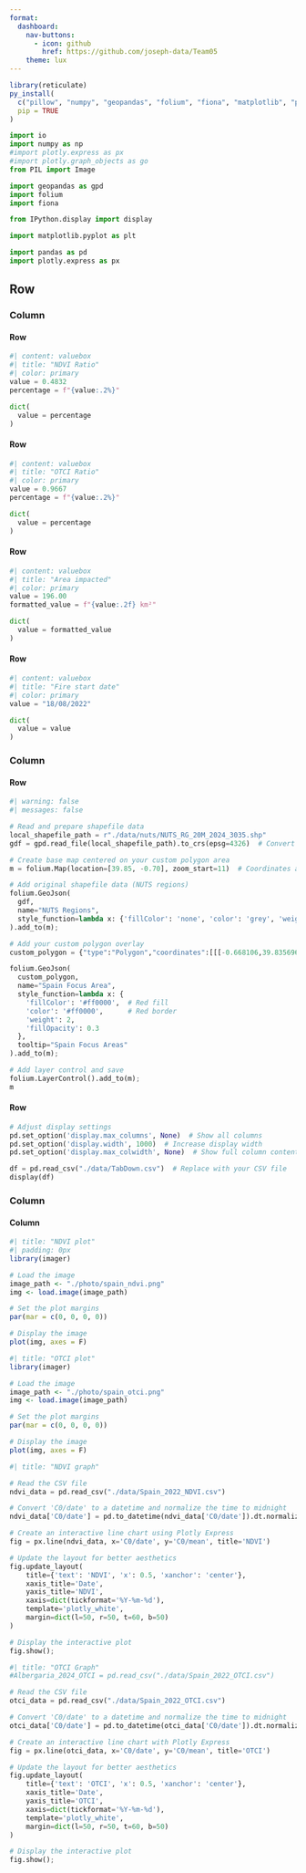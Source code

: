 ```yaml
---
format:
  dashboard:
    nav-buttons:
      - icon: github
        href: https://github.com/joseph-data/Team05
    theme: lux
---
```


```r
library(reticulate)
py_install(
  c("pillow", "numpy", "geopandas", "folium", "fiona", "matplotlib", "pandas", "plotly", "ipython"), 
  pip = TRUE
)
```

```python
import io
import numpy as np
#import plotly.express as px
#import plotly.graph_objects as go
from PIL import Image

import geopandas as gpd
import folium
import fiona

from IPython.display import display

import matplotlib.pyplot as plt

import pandas as pd
import plotly.express as px
```

## Row

### Column {width="10%"}

#### Row

```python
#| content: valuebox
#| title: "NDVI Ratio"
#| color: primary
value = 0.4832
percentage = f"{value:.2%}"

dict(
  value = percentage
)
```

#### Row

```python
#| content: valuebox
#| title: "OTCI Ratio"
#| color: primary
value = 0.9667
percentage = f"{value:.2%}"

dict(
  value = percentage
)
```

#### Row

```python
#| content: valuebox
#| title: "Area impacted"
#| color: primary
value = 196.00
formatted_value = f"{value:.2f} km²" 

dict(
  value = formatted_value
)
```

#### Row

```python
#| content: valuebox
#| title: "Fire start date"
#| color: primary
value = "18/08/2022"

dict(
  value = value
)
```

### Column

#### Row {height="80%"}

```python

#| warning: false
#| messages: false

# Read and prepare shapefile data
local_shapefile_path = r"./data/nuts/NUTS_RG_20M_2024_3035.shp"
gdf = gpd.read_file(local_shapefile_path).to_crs(epsg=4326)  # Convert to WGS84

# Create base map centered on your custom polygon area
m = folium.Map(location=[39.85, -0.70], zoom_start=11)  # Coordinates approximate to your polygon

# Add original shapefile data (NUTS regions)
folium.GeoJson(
  gdf,
  name="NUTS Regions",
  style_function=lambda x: {'fillColor': 'none', 'color': 'grey', 'weight': 0.5}
).add_to(m);

# Add your custom polygon overlay
custom_polygon = {"type":"Polygon","coordinates":[[[-0.668106,39.835696],[-0.65403,39.812228],[-0.627594,39.791391],[-0.615578,39.801151],[-0.609398,39.82304],[-0.619011,39.828577],[-0.615234,39.841232],[-0.603561,39.852566],[-0.622444,39.863635],[-0.635834,39.863635],[-0.650253,39.877073],[-0.639954,39.881816],[-0.667076,39.89367],[-0.654716,39.904732],[-0.635147,39.896831],[-0.620728,39.913423],[-0.627594,39.930801],[-0.64579,39.960807],[-0.673943,39.967385],[-0.698318,39.958965],[-0.739517,39.968701],[-0.74913,39.958965],[-0.736427,39.947121],[-0.761147,39.939488],[-0.786552,39.940804],[-0.801659,39.898411],[-0.797195,39.883396],[-0.808525,39.872858],[-0.776596,39.847031],[-0.749817,39.859418],[-0.733681,39.859155],[-0.734024,39.834641],[-0.716171,39.806954],[-0.708618,39.819085],[-0.709648,39.826995],[-0.697632,39.842022],[-0.685616,39.834114],[-0.668106,39.835696]]]}

folium.GeoJson(
  custom_polygon,
  name="Spain Focus Area",
  style_function=lambda x: {
    'fillColor': '#ff0000',  # Red fill
    'color': '#ff0000',      # Red border
    'weight': 2,
    'fillOpacity': 0.3
  },
  tooltip="Spain Focus Areas"
).add_to(m);

# Add layer control and save
folium.LayerControl().add_to(m);
m
```

#### Row

```python

# Adjust display settings
pd.set_option('display.max_columns', None)  # Show all columns
pd.set_option('display.width', 1000)  # Increase display width
pd.set_option('display.max_colwidth', None)  # Show full column content

df = pd.read_csv("./data/TabDown.csv")  # Replace with your CSV file
display(df)

```

### Column

#### Column {.tabset}

```r
#| title: "NDVI plot"
#| padding: 0px
library(imager)

# Load the image
image_path <- "./photo/spain_ndvi.png"
img <- load.image(image_path)

# Set the plot margins
par(mar = c(0, 0, 0, 0))

# Display the image
plot(img, axes = F)
```

```r
#| title: "OTCI plot"
library(imager)

# Load the image
image_path <- "./photo/spain_otci.png"
img <- load.image(image_path)

# Set the plot margins
par(mar = c(0, 0, 0, 0))

# Display the image
plot(img, axes = F)
```

```python
#| title: "NDVI graph"

# Read the CSV file
ndvi_data = pd.read_csv("./data/Spain_2022_NDVI.csv")

# Convert 'C0/date' to a datetime and normalize the time to midnight
ndvi_data['C0/date'] = pd.to_datetime(ndvi_data['C0/date']).dt.normalize()

# Create an interactive line chart using Plotly Express
fig = px.line(ndvi_data, x='C0/date', y='C0/mean', title='NDVI')

# Update the layout for better aesthetics
fig.update_layout(
    title={'text': 'NDVI', 'x': 0.5, 'xanchor': 'center'},
    xaxis_title='Date',
    yaxis_title='NDVI',
    xaxis=dict(tickformat='%Y-%m-%d'),
    template='plotly_white',
    margin=dict(l=50, r=50, t=60, b=50)
)

# Display the interactive plot
fig.show();
```

```python
#| title: "OTCI Graph"
#Albergaria_2024_OTCI = pd.read_csv("./data/Spain_2022_OTCI.csv")

# Read the CSV file
otci_data = pd.read_csv("./data/Spain_2022_OTCI.csv")

# Convert 'C0/date' to a datetime and normalize the time to midnight
otci_data['C0/date'] = pd.to_datetime(otci_data['C0/date']).dt.normalize()

# Create an interactive line chart with Plotly Express
fig = px.line(otci_data, x='C0/date', y='C0/mean', title='OTCI')

# Update the layout for better aesthetics
fig.update_layout(
    title={'text': 'OTCI', 'x': 0.5, 'xanchor': 'center'},
    xaxis_title='Date',
    yaxis_title='OTCI',
    xaxis=dict(tickformat='%Y-%m-%d'),
    template='plotly_white',
    margin=dict(l=50, r=50, t=60, b=50)
)

# Display the interactive plot
fig.show();

```
